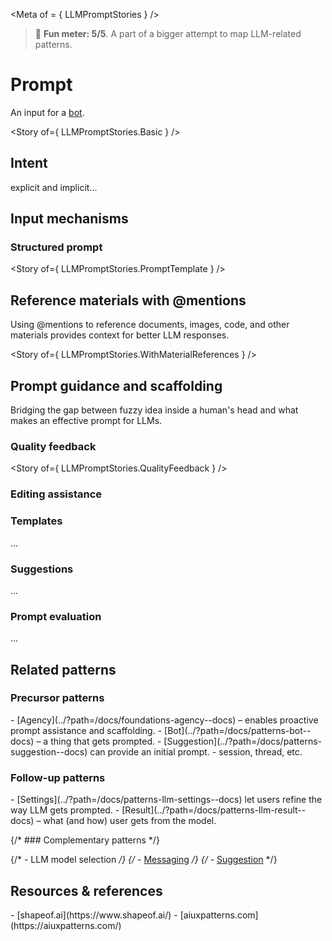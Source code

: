 
<Meta of = { LLMPromptStories } />

> 🙂 **Fun meter: 5/5**. A part of a bigger attempt to map LLM-related patterns.

# Prompt

An input for a [bot](../?path=/docs/patterns-bot--docs).

<Story of={ LLMPromptStories.Basic } />

## Intent

explicit and implicit...

## Input mechanisms

### Structured prompt

<Story of={ LLMPromptStories.PromptTemplate } />

## Reference materials with @mentions

Using @mentions to reference documents, images, code, and other materials provides context for better LLM responses.

<Story of={ LLMPromptStories.WithMaterialReferences } />

## Prompt guidance and scaffolding

Bridging the gap between fuzzy idea inside a human's head and what makes an effective prompt for LLMs.

### Quality feedback

<Story of={ LLMPromptStories.QualityFeedback } />

### Editing assistance

### Templates

...

### Suggestions

...

### Prompt evaluation

...

## Related patterns

### Precursor patterns

<div>
- [Agency](../?path=/docs/foundations-agency--docs) – enables proactive prompt assistance and scaffolding.
- [Bot](../?path=/docs/patterns-bot--docs) – a thing that gets prompted.
- [Suggestion](../?path=/docs/patterns-suggestion--docs) can provide an initial prompt.
- session, thread, etc.
</div>

### Follow-up patterns

<div>
- [Settings](../?path=/docs/patterns-llm-settings--docs) let users refine the way LLM gets prompted.
- [Result](../?path=/docs/patterns-llm-result--docs) – what (and how) user gets from the model.
</div>

{/* ### Complementary patterns */}

{/* - LLM model selection */}
{/* - [Messaging](../?path=/docs/compositions-messaging--docs) */}
{/* - [Suggestion](../?path=/docs/patterns-suggestion--docs) */}

## Resources & references

<div>
- [shapeof.ai](https://www.shapeof.ai/)
- [aiuxpatterns.com](https://aiuxpatterns.com/)
</div>